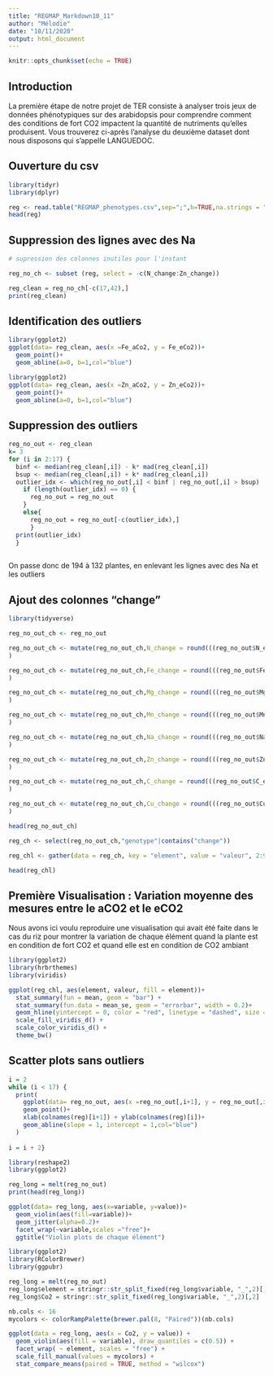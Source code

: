 ```yaml
---
title: "REGMAP_Markdown10_11"
author: "Mélodie"
date: "10/11/2020"
output: html_document
---
```


```r
knitr::opts_chunk$set(echo = TRUE)
```

## Introduction

La première étape de notre projet de TER consiste à analyser trois jeux de données phénotypiques sur des arabidopsis pour comprendre comment des conditions de fort CO2 impactent la quantité de nutriments qu'elles produisent. Vous trouverez ci-après l'analyse du deuxième dataset dont nous disposons qui s'appelle LANGUEDOC.

## Ouverture du csv

```r
library(tidyr)
library(dplyr)
```
```r
reg <- read.table("REGMAP_phenotypes.csv",sep=";",h=TRUE,na.strings = ".")
head(reg)
```

## Suppression des lignes avec des Na

```r
# supression des colonnes inutiles pour l'instant

reg_no_ch <- subset (reg, select = -c(N_change:Zn_change))

reg_clean = reg_no_ch[-c(17,42),] 
print(reg_clean)

```
## Identification des outliers

```r
library(ggplot2)
ggplot(data= reg_clean, aes(x =Fe_aCo2, y = Fe_eCo2))+
  geom_point()+
  geom_abline(a=0, b=1,col="blue")
```
```r
library(ggplot2)
ggplot(data= reg_clean, aes(x =Zn_aCo2, y = Zn_eCo2))+
  geom_point()+
  geom_abline(a=0, b=1,col="blue")
```

## Suppression des outliers

```r
reg_no_out <- reg_clean
k= 3
for (i in 2:17) {
  binf <- median(reg_clean[,i]) - k* mad(reg_clean[,i])
  bsup <- median(reg_clean[,i]) + k* mad(reg_clean[,i])
  outlier_idx <- which(reg_no_out[,i] < binf | reg_no_out[,i] > bsup)
    if (length(outlier_idx) == 0) {
      reg_no_out = reg_no_out
    }
    else{
      reg_no_out = reg_no_out[-c(outlier_idx),]
      }
  print(outlier_idx)
  }
  
```
On passe donc de 194 à 132 plantes, en enlevant les lignes avec des Na et les outliers

## Ajout des colonnes "change"

```r
library(tidyverse)

reg_no_out_ch <- reg_no_out

reg_no_out_ch <- mutate(reg_no_out_ch,N_change = round(((reg_no_out$N_eCo2-reg_no_out$N_aCo2)/reg_no_out$N_aCo2)*100, digits = 2)
)

reg_no_out_ch <- mutate(reg_no_out_ch,Fe_change = round(((reg_no_out$Fe_eCo2-reg_no_out$Fe_aCo2)/reg_no_out$Fe_aCo2)*100, digits = 2)
)

reg_no_out_ch <- mutate(reg_no_out_ch,Mg_change = round(((reg_no_out$Mg_eCo2-reg_no_out$Mg_aCo2)/reg_no_out$Mg_aCo2)*100, digits = 2)
)

reg_no_out_ch <- mutate(reg_no_out_ch,Mn_change = round(((reg_no_out$Mn_eCo2-reg_no_out$Mn_aCo2)/reg_no_out$Mn_aCo2)*100, digits = 2)
)

reg_no_out_ch <- mutate(reg_no_out_ch,Na_change = round(((reg_no_out$Na_eCo2-reg_no_out$Na_aCo2)/reg_no_out$Na_aCo2)*100, digits = 2)
)

reg_no_out_ch <- mutate(reg_no_out_ch,Zn_change = round(((reg_no_out$Zn_eCo2-reg_no_out$Zn_aCo2)/reg_no_out$Zn_aCo2)*100, digits = 2)
)

reg_no_out_ch <- mutate(reg_no_out_ch,C_change = round(((reg_no_out$C_eCo2-reg_no_out$C_aCo2)/reg_no_out$C_aCo2)*100, digits = 2)
)

reg_no_out_ch <- mutate(reg_no_out_ch,Cu_change = round(((reg_no_out$Cu_eCo2-reg_no_out$Cu_aCo2)/reg_no_out$Cu_aCo2)*100, digits = 2)
)

head(reg_no_out_ch)

reg_ch <- select(reg_no_out_ch,"genotype"|contains("change"))

reg_chl <- gather(data = reg_ch, key = "element", value = "valeur", 2:9)

head(reg_chl)

```

## Première Visualisation : Variation moyenne des mesures entre le aCO2 et le eCO2

Nous avons ici voulu reproduire une visualisation qui avait été faite dans le cas du riz pour montrer la variation de chaque élément quand la plante est en condition de fort CO2 et quand elle est en condition de CO2 ambiant

```r
library(ggplot2)
library(hrbrthemes)
library(viridis)
```

```r
ggplot(reg_chl, aes(element, valeur, fill = element))+
  stat_summary(fun = mean, geom = "bar") +
  stat_summary(fun.data = mean_se, geom = "errorbar", width = 0.2)+
  geom_hline(yintercept = 0, color = "red", linetype = "dashed", size = 1) +
  scale_fill_viridis_d() +
  scale_color_viridis_d() +
  theme_bw()
```

## Scatter plots sans outliers

```r
i = 2
while (i < 17) {
  print(
    ggplot(data= reg_no_out, aes(x =reg_no_out[,i+1], y = reg_no_out[,i]))+
    geom_point()+
    xlab(colnames(reg)[i+1]) + ylab(colnames(reg)[i])+
    geom_abline(slope = 1, intercept = 1,col="blue")
  )
  
i = i + 2}
```

```r
library(reshape2)
library(ggplot2)

reg_long = melt(reg_no_out)
print(head(reg_long))

ggplot(data= reg_long, aes(x=variable, y=value))+
  geom_violin(aes(fill=variable))+
  geom_jitter(alpha=0.2)+
  facet_wrap(~variable,scales ="free")+
  ggtitle("Violin plots de chaque élément")
```

```r
library(ggplot2)
library(RColorBrewer)
library(ggpubr)

reg_long = melt(reg_no_out)
reg_long$element = stringr::str_split_fixed(reg_long$variable, "_",2)[,1]
reg_long$Co2 = stringr::str_split_fixed(reg_long$variable, "_",2)[,2]

nb.cols <- 16
mycolors <- colorRampPalette(brewer.pal(8, "Paired"))(nb.cols)

ggplot(data = reg_long, aes(x = Co2, y = value)) +
  geom_violin(aes(fill = variable), draw_quantiles = c(0.5)) +
  facet_wrap( ~ element, scales = "free") +
  scale_fill_manual(values = mycolors) +
  stat_compare_means(paired = TRUE, method = "wilcox")
  
```
